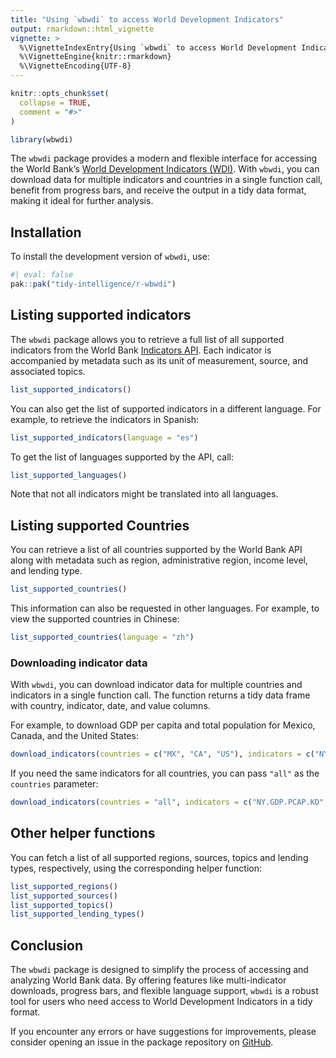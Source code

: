 ```yaml
---
title: "Using `wbwdi` to access World Development Indicators"
output: rmarkdown::html_vignette
vignette: >
  %\VignetteIndexEntry{Using `wbwdi` to access World Development Indicators}
  %\VignetteEngine{knitr::rmarkdown}
  %\VignetteEncoding{UTF-8}
---
```


```r
knitr::opts_chunk$set(
  collapse = TRUE,
  comment = "#>"
)
```

```r
library(wbwdi)
```

The `wbwdi` package provides a modern and flexible interface for accessing the World Bank’s [World Development Indicators (WDI)](https://datatopics.worldbank.org/world-development-indicators/). With `wbwdi`, you can download data for multiple indicators and countries in a single function call, benefit from progress bars, and receive the output in a tidy data format, making it ideal for further analysis.

## Installation

To install the development version of `wbwdi`, use:

```r
#| eval: false
pak::pak("tidy-intelligence/r-wbwdi")
```

## Listing supported indicators

The `wbwdi` package allows you to retrieve a full list of all supported indicators from the World Bank [Indicators API](https://datahelpdesk.worldbank.org/knowledgebase/articles/889392-about-the-indicators-api-documentation). Each indicator is accompanied by metadata such as its unit of measurement, source, and associated topics.

```r
list_supported_indicators()
```

You can also get the list of supported indicators in a different language. For example, to retrieve the indicators in Spanish:

```r
list_supported_indicators(language = "es")
```

To get the list of languages supported by the API, call: 

```r
list_supported_languages()
```

Note that not all indicators might be translated into all languages. 

## Listing supported Countries

You can retrieve a list of all countries supported by the World Bank API along with metadata such as region, administrative region, income level, and lending type.

```r
list_supported_countries()
```

This information can also be requested in other languages. For example, to view the supported countries in Chinese:

```r
list_supported_countries(language = "zh")
```

### Downloading indicator data

With `wbwdi`, you can download indicator data for multiple countries and indicators in a single function call. The function returns a tidy data frame with country, indicator, date, and value columns.

For example, to download GDP per capita and total population for Mexico, Canada, and the United States:

```r
download_indicators(countries = c("MX", "CA", "US"), indicators = c("NY.GDP.PCAP.KD", "SP.POP.TOTL"))
```

If you need the same indicators for all countries, you can pass `"all"` as the `countries` parameter:

```r
download_indicators(countries = "all", indicators = c("NY.GDP.PCAP.KD", "SP.POP.TOTL"))
```

## Other helper functions

You can fetch a list of all supported regions, sources, topics and lending types, respectively, using the corresponding helper function:

```r
list_supported_regions()
list_supported_sources()
list_supported_topics()
list_supported_lending_types()
```

## Conclusion

The `wbwdi` package is designed to simplify the process of accessing and analyzing World Bank data. By offering features like multi-indicator downloads, progress bars, and flexible language support, `wbwdi` is a robust tool for users who need access to World Development Indicators in a tidy format.

If you encounter any errors or have suggestions for improvements, please consider opening an issue in the package repository on [GitHub](https://github.com/tidy-intelligence/r-wbwdi/issues).
